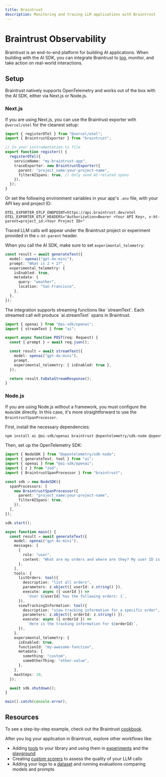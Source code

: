 ```yaml
---
title: Braintrust
description: Monitoring and tracing LLM applications with Braintrust
---
```


# Braintrust Observability

Braintrust is an end-to-end platform for building AI applications. When building with the AI SDK, you can integrate Braintrust to [log](https://www.braintrust.dev/docs/guides/logging), monitor, and take action on real-world interactions.

## Setup

Braintrust natively supports OpenTelemetry and works out of the box with the AI SDK, either via Next.js or Node.js.

### Next.js

If you are using Next.js, you can use the Braintrust exporter with `@vercel/otel` for the cleanest setup:

```typescript
import { registerOTel } from "@vercel/otel";
import { BraintrustExporter } from "braintrust";

// In your instrumentation.ts file
export function register() {
  registerOTel({
    serviceName: "my-braintrust-app",
    traceExporter: new BraintrustExporter({
      parent: "project_name:your-project-name",
      filterAISpans: true, // Only send AI-related spans
    }),
  });
}
```

Or set the following environment variables in your app's `.env` file, with your API key and project ID:

```
OTEL_EXPORTER_OTLP_ENDPOINT=https://api.braintrust.dev/otel
OTEL_EXPORTER_OTLP_HEADERS="Authorization=Bearer <Your API Key>, x-bt-parent=project_id:<Your Project ID>"
```

Traced LLM calls will appear under the Braintrust project or experiment provided in the `x-bt-parent` header.

When you call the AI SDK, make sure to set `experimental_telemetry`:

```typescript
const result = await generateText({
  model: openai("gpt-4o-mini"),
  prompt: "What is 2 + 2?",
  experimental_telemetry: {
    isEnabled: true,
    metadata: {
      query: "weather",
      location: "San Francisco",
    },
  },
});
```

<Note>
The integration supports streaming functions like `streamText`. Each streamed call will produce `ai.streamText` spans in Braintrust.

```typescript
import { openai } from "@ai-sdk/openai";
import { streamText } from "ai";

export async function POST(req: Request) {
  const { prompt } = await req.json();

  const result = await streamText({
    model: openai("gpt-4o-mini"),
    prompt,
    experimental_telemetry: { isEnabled: true },
  });

  return result.toDataStreamResponse();
}
```
</Note>

### Node.js

If you are using Node.js without a framework, you must configure the `NodeSDK` directly. In this case, it's more straightforward to use the `BraintrustSpanProcessor`.

First, install the necessary dependencies:

```bash
npm install ai @ai-sdk/openai braintrust @opentelemetry/sdk-node @opentelemetry/sdk-trace-base zod
```

Then, set up the OpenTelemetry SDK:

```typescript
import { NodeSDK } from "@opentelemetry/sdk-node";
import { generateText, tool } from "ai";
import { openai } from "@ai-sdk/openai";
import { z } from "zod";
import { BraintrustSpanProcessor } from "braintrust";

const sdk = new NodeSDK({
  spanProcessors: [
    new BraintrustSpanProcessor({
      parent: "project_name:your-project-name",
      filterAISpans: true,
    }),
  ],
});

sdk.start();

async function main() {
  const result = await generateText({
    model: openai("gpt-4o-mini"),
    messages: [
      {
        role: "user",
        content: "What are my orders and where are they? My user ID is 123",
      },
    ],
    tools: {
      listOrders: tool({
        description: "list all orders",
        parameters: z.object({ userId: z.string() }),
        execute: async ({ userId }) =>
          `User ${userId} has the following orders: 1`,
      }),
      viewTrackingInformation: tool({
        description: "view tracking information for a specific order",
        parameters: z.object({ orderId: z.string() }),
        execute: async ({ orderId }) =>
          `Here is the tracking information for ${orderId}`,
      }),
    },
    experimental_telemetry: {
      isEnabled: true,
      functionId: "my-awesome-function",
      metadata: {
        something: "custom",
        someOtherThing: "other-value",
      },
    },
    maxSteps: 10,
  });

  await sdk.shutdown();
}

main().catch(console.error);
```

## Resources

To see a step-by-step example, check out the Braintrust [cookbook](https://www.braintrust.dev/docs/cookbook/recipes/OTEL-logging).

After you log your application in Braintrust, explore other workflows like:

- Adding [tools](https://www.braintrust.dev/docs/guides/functions/tools) to your library and using them in [experiments](https://www.braintrust.dev/docs/guides/evals) and the [playground](https://www.braintrust.dev/docs/guides/playground)
- Creating [custom scorers](https://www.braintrust.dev/docs/guides/functions/scorers) to assess the quality of your LLM calls
- Adding your logs to a [dataset](https://www.braintrust.dev/docs/guides/datasets) and running evaluations comparing models and prompts
